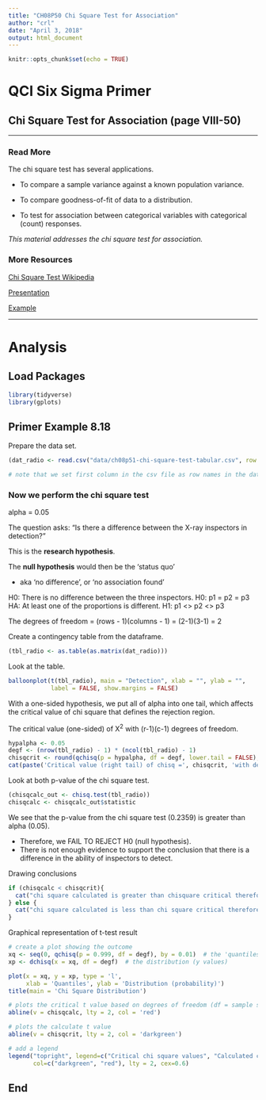 ```yaml
---
title: "CH08P50 Chi Square Test for Association"
author: "crl"
date: "April 3, 2018"
output: html_document
---
```


```r
knitr::opts_chunk$set(echo = TRUE)
```

# QCI Six Sigma Primer
## Chi Square Test for Association (page VIII-50)

<hr> </hr>

### Read More

The chi square test has several applications. 

* To compare a sample variance against a known population variance.  

* To compare goodness-of-fit of data to a distribution.  

* To test for association between categorical variables with categorical (count) responses.  

_This material addresses the chi square test for association._  


### More Resources

[Chi Square Test Wikipedia](https://en.wikipedia.org/wiki/Chi-squared_test)  

[Presentation](https://docs.google.com/presentation/d/18VCccqgjbSC2qPQAtl97FmRiec6GXO_t9WwSkKcoiWA/edit?usp=sharing)  

[Example](http://www.sthda.com/english/wiki/chi-square-test-of-independence-in-r)  

<hr> </hr>

# Analysis

## Load Packages
```r
library(tidyverse)
library(gplots)
```


## Primer Example 8.18

Prepare the data set.

```r
(dat_radio <- read.csv("data/ch08p51-chi-square-test-tabular.csv", row.names = 1))

# note that we set first column in the csv file as row names in the dataframe
```


### Now we perform the chi square test 

alpha = 0.05

The question asks: "Is there a difference between the X-ray inspectors in detection?"  
  
This is the **research hypothesis**.  

The **null hypothesis** would then be the 'status quo'  

* aka 'no difference', or 'no association found'


H0: There is no difference between the three inspectors.  H0: p1 = p2 = p3  
HA: At least one of the proportions is different.  H1: p1 <> p2 <> p3

The degrees of freedom = (rows - 1)(columns - 1) = (2-1)(3-1) = 2


Create a contingency table from the dataframe. 
```r
(tbl_radio <- as.table(as.matrix(dat_radio)))
```

Look at the table.
```r
balloonplot(t(tbl_radio), main = "Detection", xlab = "", ylab = "",
            label = FALSE, show.margins = FALSE)
```

With a one-sided hypothesis, we put all of alpha into one tail, which affects
the critical value of chi square that defines the rejection region.

The critical value (one-sided) of X^2^ with (r-1)(c-1) degrees of freedom.
```r
hypalpha <- 0.05
degf <- (nrow(tbl_radio) - 1) * (ncol(tbl_radio) - 1)
chisqcrit <- round(qchisq(p = hypalpha, df = degf, lower.tail = FALSE), 3)
cat(paste('Critical value (right tail) of chisq =', chisqcrit, 'with degrees of freedom =', degf))
```

Look at both p-value of the chi square test.  

```r
(chisqcalc_out <- chisq.test(tbl_radio))
chisqcalc <- chisqcalc_out$statistic
```

We see that the p-value from the chi square test (0.2359) is greater than alpha (0.05).  

* Therefore, we FAIL TO REJECT H0 (null hypothesis).  
* There is not enough evidence to support the conclusion that there is a difference 
in the ability of inspectors to detect.  


Drawing conclusions

```r
if (chisqcalc < chisqcrit){
  cat("chi square calculated is greater than chisquare critical therefore REJECT H0")
} else {
  cat("chi square calculated is less than chi square critical therefore FAIL TO REJECT H0")
}
```

Graphical representation of t-test result

```r
# create a plot showing the outcome
xq <- seq(0, qchisq(p = 0.999, df = degf), by = 0.01)  # the 'quantiles' (x values)
xp <- dchisq(x = xq, df = degf)  # the distribution (y values)

plot(x = xq, y = xp, type = 'l', 
     xlab = 'Quantiles', ylab = 'Distribution (probability)')
title(main = 'Chi Square Distribution')

# plots the critical t value based on degrees of freedom (df = sample size - 1)
abline(v = chisqcalc, lty = 2, col = 'red')

# plots the calculate t value
abline(v = chisqcrit, lty = 2, col = 'darkgreen')

# add a legend
legend("topright", legend=c("Critical chi square values", "Calculated chi square value"),
       col=c("darkgreen", "red"), lty = 2, cex=0.6)
```





## End
